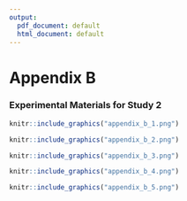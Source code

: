 ```yaml
---
output:
  pdf_document: default
  html_document: default
---
```

# Appendix B

### Experimental Materials for Study 2

```r
knitr::include_graphics("appendix_b_1.png")
```

```r
knitr::include_graphics("appendix_b_2.png")
````

```r
knitr::include_graphics("appendix_b_3.png")
````

```r
knitr::include_graphics("appendix_b_4.png")
````

```r
knitr::include_graphics("appendix_b_5.png")
````